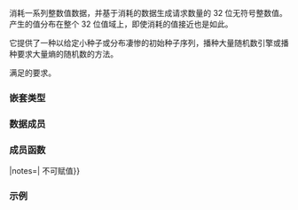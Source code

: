 {{cpp/title|seed_seq}}
{{cpp/numeric/random/seed_seq/navbar}}
{{ddcl|header=random|since=c++11|
class seed_seq;
}}

{{tt|std::seed_seq}} 消耗一系列整数值数据，并基于消耗的数据生成请求数量的 32 位无符号整数值。产生的值分布在整个 32 位值域上，即使消耗的值接近也是如此。

它提供了一种以给定小种子或分布凄惨的初始种子序列，播种大量随机数引擎或播种要求大量熵的随机数的方法。

{{ttt|std::seed_seq}} 满足{{named req|SeedSequence}}的要求。

===嵌套类型===
{{dsc begin}}
{{dsc hitem|类型|定义}}
{{dsc|{{tt|result_type}}|{{lc|std::uint_least32_t}}}}
{{dsc end}}

===数据成员===
{{dsc begin}}
{{dsc hitem|成员|描述}}
{{dsc expos mem obj|spec={{c/core|std::vector&lt;result_type&gt;}}|v|id=v|底层种子序列}}
{{dsc end}}

===成员函数===
{{dsc begin}}
{{dsc mem ctor|cpp/numeric/random/seed_seq/seed_seq|构造并播种 {{tt|std::seed_seq}} 对象}}
{{dsc mem fun|nolink=true|operator{{=}}|notes={{cmark|deleted}}|{{tt|std::seed_seq}} 不可赋值}}
{{dsc mem fun|cpp/numeric/random/seed_seq/generate|计算消除偏差的均匀分布的 32 位值}}
{{dsc mem fun|cpp/numeric/random/seed_seq/size|获得存储的 32 位值的数量}}
{{dsc mem fun|cpp/numeric/random/seed_seq/param|复制所有存储的 32 位值}}
{{dsc end}}

===示例===
{{example
|code=
#include &lt;cstdint&gt;
#include &lt;iostream&gt;
#include &lt;random&gt;

int main()
{
    std::seed_seq seq{1, 2, 3, 4, 5};
    std::vector&lt;std::uint32_t&gt; seeds(10);
    seq.generate(seeds.begin(), seeds.end());
    for (std::uint32_t n : seeds)
        std::cout &lt;&lt; n &lt;&lt; '\n';
}
|p=true
|output=
4204997637
4246533866
1856049002
1129615051
690460811
1075771511
46783058
3904109078
1534123438
1495905678
}}

{{langlinks|de|en|es|fr|it|ja|pt|ru}}